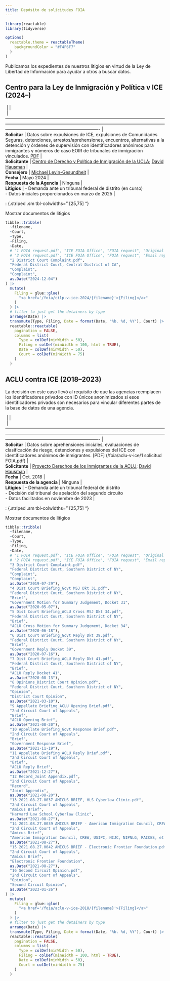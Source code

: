 ```yaml
---
title: Depósito de solicitudes FOIA
---
```


```r
library(reactable)
library(tidyverse)

options(
  reactable.theme = reactableTheme(
    backgroundColor = "#F4F6F7"
  )
)
```

Publicamos los expedientes de nuestros litigios en virtud de la Ley de Libertad de Información para ayudar a otros a buscar datos.

## Centro para la Ley de Inmigración y Política v ICE (2024--)


|  |                                                                                                                                                                                                                                                                                          | 
|  | ---------------------------------------------------------------------------------------------------------------------------------------------------------------------------------------------------------------------------------------------------------------------------------------- |
| **Solicitar** | Datos sobre expulsiones de ICE, expulsiones de Comunidades Seguras, detenciones, arrestos/aprehensiones, encuentros, alternativas a la detención y órdenes de supervisión con identificadores anónimos para inmigrantes y números de caso EOIR de tribunales de inmigración vinculados. [PDF](/foia/cilp-v-ice-2024/1%20FOIA%20request.pdf) | 
| **Solicitante** | [Centro de Derecho y Política de Inmigración de la UCLA](https://law.ucla.edu/academics/centers/center-immigration-law-and-policy); [David Hausman](/team)                                                                                                                                                                                                                                                                                       | 
| **Consejero** | [Michael Levin-Gesundheit](/team)                                                                                                                                                                                                                                                                                         | 
| **Fecha** | Mayo 2024                                                                                                                                                                                                                                                                                | 
| **Respuesta de la Agencia** | Ninguna                                                                                                                                                                                                                                                                                  | 
| **Litigios** | \- Demanda ante un tribunal federal de distrito (en curso)<br/>\- Datos iniciales proporcionados en marzo de 2025                                                                                                                                                                                                                                | 

:  {.striped .sm tbl-colwidths=" [25,75] "}

<div style="margin-top: 0.5em;"></div>

<detalles>
<summary>Mostrar documentos de litigios</summary>

```r
tibble::tribble(
  ~filename,
  ~Court,
  ~Type,
  ~Filing,
  ~Date,
  # "1 FOIA request.pdf", "ICE FOIA Office", "FOIA request", "Original request", as.Date("2018-10-03"),
  # "2 FOIA request.pdf", "ICE FOIA Office", "FOIA request", "Email replies", as.Date("2018-10-25"),
  "2 District Court Complaint.pdf",
  "Federal District Court, Central District of CA",
  "Complaint",
  "Complaint",
  as.Date("2024-12-04")
) |>
  mutate(
    Filing = glue::glue(
      "<a href='/foia/cilp-v-ice-2024/{filename}'>{Filing}</a>"
    )
  ) |>
  # filter to just get the detainers by type
  arrange(Date) |>
  transmute(Type, Filing, Date = format(Date, "%b. %d, %Y"), Court) |>
  reactable::reactable(
    pagination = FALSE,
    columns = list(
      Type = colDef(minWidth = 50),
      Filing = colDef(minWidth = 100, html = TRUE),
      Date = colDef(minWidth = 50),
      Court = colDef(minWidth = 75)
    )
  )
```

## ACLU contra ICE (2018--2023)

La decisión en este caso llevó al requisito de que las agencias reemplacen los identificadores privados con ID únicos anonimizados si esos identificadores privados son necesarios para vincular diferentes partes de la base de datos de una agencia.

|  |                                                                                                                                                                                                                                                                                          | 
|  | ---------------------------------------------------------------------------------------------------------------------------------------------------------------------------------------------------------------------------------------------------------------------------------------- |
| **Solicitar** | Datos sobre aprehensiones iniciales, evaluaciones de clasificación de riesgo, detenciones y expulsiones del ICE con identificadores anónimos de inmigrantes. [PDF] (/foia/aclu-v-ice/1 solicitud FOIA.pdf)                                                                               | 
| **Solicitante** | [Proyecto Derechos de los Inmigrantes de la ACLU](https://www.aclu.org/issues/immigrants-rights); [David Hausman](/team)                                                                                                                                                                                                                                                                                       | 
| **Fecha** | Oct. 2018                                                                                                                                                                                                                                                                                | 
| **Respuesta de la agencia** | Ninguna                                                                                                                                                                                                                                                                                  | 
| **Litigios** | \- Demanda ante un tribunal federal de distrito <br/>\- Decisión del tribunal de apelación del segundo circuito <br/>\- Datos facilitados en noviembre de 2023                                                                                                                                                                                                                                          | 

:  {.striped .sm tbl-colwidths=" [25,75] "}

<div style="margin-top: 0.5em;"></div>

<detalles>
<summary>Mostrar documentos de litigios</summary>

```r
tibble::tribble(
  ~filename,
  ~Court,
  ~Type,
  ~Filing,
  ~Date,
  # "1 FOIA request.pdf", "ICE FOIA Office", "FOIA request", "Original request", as.Date("2018-10-03"),
  # "2 FOIA request.pdf", "ICE FOIA Office", "FOIA request", "Email replies", as.Date("2018-10-25"),
  "3 District Court Complaint.pdf",
  "Federal District Court, Southern District of NY",
  "Complaint",
  "Complaint",
  as.Date("2019-07-29"),
  "4 Dist Court Briefing_Govt MSJ Dkt 31.pdf",
  "Federal District Court, Southern District of NY",
  "Brief",
  "Government Motion for Summary Judgement, Docket 31",
  as.Date("2020-05-07"),
  "5 Dist Court Briefing_ACLU Cross MSJ Dkt 34.pdf",
  "Federal District Court, Southern District of NY",
  "Brief",
  "ACLU Cross Motion for Summary Judgement, Docket 34",
  as.Date("2020-06-18"),
  "6 Dist Court Briefing_Govt Reply Dkt 39.pdf",
  "Federal District Court, Southern District of NY",
  "Brief",
  "Government Reply Docket 39",
  as.Date("2020-07-16"),
  "7 Dist Court Briefing_ACLU Reply Dkt 41.pdf",
  "Federal District Court, Southern District of NY",
  "Brief",
  "ACLU Reply Docket 41",
  as.Date("2020-08-13"),
  "8 Opinions_District Court Opinion.pdf",
  "Federal District Court, Southern District of NY",
  "Opinion",
  "District Court Opinion",
  as.Date("2021-03-10"),
  "9 Appellate Briefing_ACLU Opening Brief.pdf",
  "2nd Circuit Court of Appeals",
  "Brief",
  "ACLU Opening Brief",
  as.Date("2021-08-20"),
  "10 Appellate Briefing_Govt Response Brief.pdf",
  "2nd Circuit Court of Appeals",
  "Brief",
  "Government Response Brief",
  as.Date("2021-11-19"),
  "11 Appellate Briefing_ACLU Reply Brief.pdf",
  "2nd Circuit Court of Appeals",
  "Brief",
  "ACLU Reply Brief",
  as.Date("2021-12-27"),
  "12 Record_Joint Appendix.pdf",
  "2nd Circuit Court of Appeals",
  "Record",
  "Joint Appendix",
  as.Date("2021-08-20"),
  "13 2021.08.27.0037 AMICUS BRIEF, HLS Cyberlaw Clinic.pdf",
  "2nd Circuit Court of Appeals",
  "Amicus Brief",
  "Harvard Law School Cyberlaw Clinic",
  as.Date("2021-08-27"),
  "14 2021.08.27.0039 AMICUS BRIEF - American Immigration Council, CREW, USIPC, NIJC, NIPNLG, RAICES, et al).pdf",
  "2nd Circuit Court of Appeals",
  "Amicus Brief",
  "American Immigration Council, CREW, USIPC, NIJC, NIPNLG, RAICES, et al.",
  as.Date("2021-08-27"),
  "15 2021.08.27.0042 AMICUS BRIEF - Electronic Frontier Foundation.pdf",
  "2nd Circuit Court of Appeals",
  "Amicus Brief",
  "Electronic Frontier Foundation",
  as.Date("2021-08-27"),
  "16 Second Circuit Opinion.pdf",
  "2nd Circuit Court of Appeals",
  "Opinion",
  "Second Circuit Opinion",
  as.Date("2023-01-26")
) |>
  mutate(
    Filing = glue::glue(
      "<a href='/foia/aclu-v-ice-2018/{filename}'>{Filing}</a>"
    )
  ) |>
  # filter to just get the detainers by type
  arrange(Date) |>
  transmute(Type, Filing, Date = format(Date, "%b. %d, %Y"), Court) |>
  reactable::reactable(
    pagination = FALSE,
    columns = list(
      Type = colDef(minWidth = 50),
      Filing = colDef(minWidth = 100, html = TRUE),
      Date = colDef(minWidth = 50),
      Court = colDef(minWidth = 75)
    )
  )
```

</detalles>


